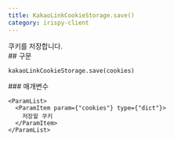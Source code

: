```yaml
---
title: KakaoLinkCookieStorage.save()
category: irispy-client
---
```


<Section>
  쿠키를 저장합니다.
</Section>
<Section>
  ## 구문

  ~~~py
  kakaoLinkCookieStorage.save(cookies)
  ~~~

  <Section>
    ### 매개변수

    <ParamList>
      <ParamItem param={"cookies"} type={"dict"}>
        저장할 쿠키
      </ParamItem>
    </ParamList>
  </Section>
</Section>